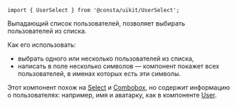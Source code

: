 
```tsx
import { UserSelect } from '@consta/uikit/UserSelect';
```

Выпадающий список пользователей, позволяет выбирать пользователей из списка.

Как его использовать:

- выбрать одного или несколько пользователей из списка,
- написать в поле несколько символов — компонент покажет всех пользователей, в именах которых есть эти символы.

Этот компонент похож на [Select](##LIBS.LIB.STAND/lib:uikit/stand:components-select-stable) и [Combobox](##LIBS.LIB.STAND/lib:uikit/stand:components-combobox-stable), но содержит информацию о пользователях: например, имя и аватарку, как в компоненте [User](##LIBS.LIB.STAND/lib:uikit/stand:components-user-stable).

<UserSelectExampleItems />

